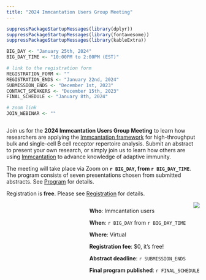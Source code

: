 ```yaml
---
title: "2024 Immcantation Users Group Meeting"
---
```


```r
suppressPackageStartupMessages(library(dplyr))
suppressPackageStartupMessages(library(fontawesome))
suppressPackageStartupMessages(library(kableExtra))

BIG_DAY <- "January 25th, 2024"
BIG_DAY_TIME <- "10:00PM to 2:00PM (EST)"

# link to the registration form
REGISTRATION_FORM <- ""
REGISTRATION_ENDS <- "January 22nd, 2024"
SUBMISSION_ENDS <- "December 1st, 2023"
CONTACT_SPEAKERS <- "December 15th, 2023"
FINAL_SCHEDULE <- "January 8th, 2024"

# zoom link
JOIN_WEBINAR <- ""
```

<!-- main text -->
<div style="max-width: 55rem; float:left;">
Join us for the **2024 Immcantation Users Group Meeting** to learn how researchers are applying the [Immcantation framework](http://immcantation.org) for high-throughput bulk and single-cell B cell receptor repertoire analysis.
Submit an abstract to present your own research, or simply join us to learn how others are using [Immcantation](http://immcantation.org) to advance knowledge of adaptive immunity.

The meeting will take place via Zoom on **`r BIG_DAY`, from `r BIG_DAY_TIME`**.
The program consists of seven presentations chosen from submitted abstracts. See [Program](program.html) for details.

Registration is **free**<!-- and will be open until `r REGISTRATION_ENDS`-->. Please see [Registration](registration.html) for details.

</div>

<!-- side box -->
<div class="card text-white bg-primary mb-3" style="max-width: 35rem; float:right;">
<div class="card-header"><img src='static/immcantation-circle.png' align="center" style="max-width: 10rem; float:right;"></div>
<div class="card-body">
<div class="card-title"></div>
<div class="card-text">
**Who**: Immcantation users

**When**: `r BIG_DAY` from `r BIG_DAY_TIME`
 
**Where**: Virtual

**Registration fee**: $0, it's free!

**Abstract deadline**: `r SUBMISSION_ENDS`

**Final program published**: `r FINAL_SCHEDULE`

<!--**Registration ends**: `r REGISTRATION_ENDS`-->
</div></div>
</div>
